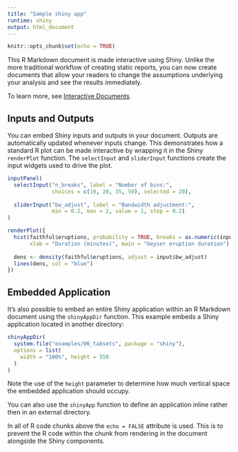 ```yaml
---
title: "Sample shiny app"
runtime: shiny
output: html_document
---
```


```r
knitr::opts_chunk$set(echo = TRUE)
```

This R Markdown document is made interactive using Shiny. Unlike the more traditional workflow of creating static reports, you can now create documents that allow your readers to change the assumptions underlying your analysis and see the results immediately. 

To learn more, see [Interactive Documents](http://rmarkdown.rstudio.com/authoring_shiny.html).

## Inputs and Outputs

You can embed Shiny inputs and outputs in your document. Outputs are automatically updated whenever inputs change.  This demonstrates how a standard R plot can be made interactive by wrapping it in the Shiny `renderPlot` function. The `selectInput` and `sliderInput` functions create the input widgets used to drive the plot.

```r
inputPanel(
  selectInput("n_breaks", label = "Number of bins:",
              choices = c(10, 20, 35, 50), selected = 20),
  
  sliderInput("bw_adjust", label = "Bandwidth adjustment:",
              min = 0.2, max = 2, value = 1, step = 0.2)
)

renderPlot({
  hist(faithful$eruptions, probability = TRUE, breaks = as.numeric(input$n_breaks),
       xlab = "Duration (minutes)", main = "Geyser eruption duration")
  
  dens <- density(faithful$eruptions, adjust = input$bw_adjust)
  lines(dens, col = "blue")
})
```

## Embedded Application

It's also possible to embed an entire Shiny application within an R Markdown document using the `shinyAppDir` function. This example embeds a Shiny application located in another directory:

```r
shinyAppDir(
  system.file("examples/06_tabsets", package = "shiny"),
  options = list(
    width = "100%", height = 550
  )
)
```

Note the use of the `height` parameter to determine how much vertical space the embedded application should occupy.

You can also use the `shinyApp` function to define an application inline rather then in an external directory.

In all of R code chunks above the `echo = FALSE` attribute is used. This is to prevent the R code within the chunk from rendering in the document alongside the Shiny components.



